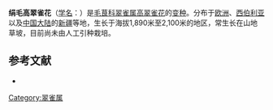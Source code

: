 {{Infraspeciesbox
| genus = Delphinium
| species = elatum
| varietas = sericeum
| authority = W.T.Wang
}}

'''绢毛高翠雀花'''（[[学名|学名]]：{{lang|la|''Delphinium elatum'' var. ''sericeum''}}）是[[毛茛科|毛茛科]][[翠雀属|翠雀属]][[高翠雀花|高翠雀花]]的[[变种|变种]]。分布于[[欧洲|欧洲]]、[[西伯利亚|西伯利亚]]以及[[中国大陆|中国大陆]]的[[新疆|新疆]]等地，生长于海拔1,890米至2,100米的地区，常生长在山地草坡，目前尚未由人工引种栽培。

== 参考文献 ==
<div class="references-small">
* {{cite web| url =http://www.bioinfo.cn/db05/KmzwSpecies.php?action=view&id=18422| title =绢毛高翠雀花（变种）| work =《中国高等植物数据库全库》| publisher =中国科学院微生物研究所| author =昆明植物研究所| accessdate =2009-02-25| deadurl =yes| archiveurl =https://web.archive.org/web/20160305054655/http://www.bioinfo.cn/db05/KmzwSpecies.php?action=view&id=18422| archivedate =2016-03-05}}
</div>
{{Taxonbar|from=Q18231786}}

[[Category:翠雀属|Category:翠雀属]]


{{植物小作品}}